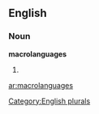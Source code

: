 ==English==

===Noun===
'''macrolanguages'''

# {{plural of|[[macrolanguage]]}}

[[Category:English plurals]]

[[ar:macrolanguages]]